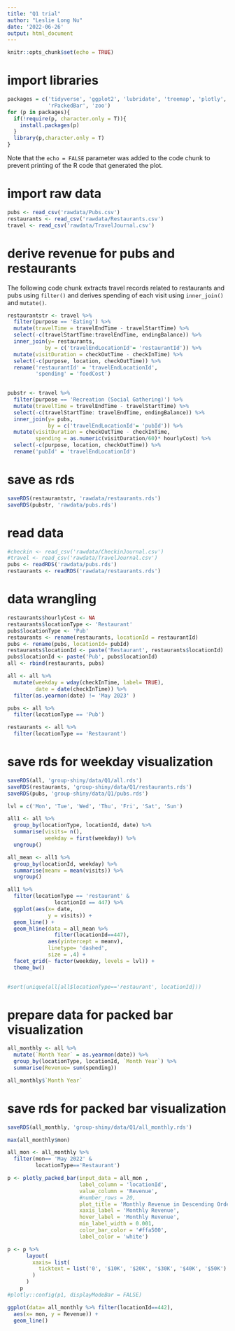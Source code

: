 ```yaml
---
title: "Q1 trial"
author: "Leslie Long Nu"
date: '2022-06-26'
output: html_document
---
```


```r
knitr::opts_chunk$set(echo = TRUE)
```

# import libraries

```r
packages = c('tidyverse', 'ggplot2', 'lubridate', 'treemap', 'plotly', 
             'rPackedBar', 'zoo')
for (p in packages){
  if(!require(p, character.only = T)){
    install.packages(p)
  }
  library(p,character.only = T)
}
```

Note that the `echo = FALSE` parameter was added to the code chunk to prevent printing of the R code that generated the plot.

# import raw data

```r
pubs <- read_csv('rawdata/Pubs.csv')
restaurants <- read_csv('rawdata/Restaurants.csv')
travel <- read_csv('rawdata/TravelJournal.csv')
```

# derive revenue for pubs and restaurants
The following code chunk extracts travel records related to restaurants and pubs using `filter()` and derives spending of each visit using `inner_join()` and `mutate()`.

```r
restaurantstr <- travel %>%
  filter(purpose == 'Eating') %>% 
  mutate(travelTime = travelEndTime - travelStartTime) %>%
  select(-c(travelStartTime:travelEndTime, endingBalance)) %>%
  inner_join(y= restaurants, 
            by = c('travelEndLocationId'= 'restaurantId')) %>%
  mutate(visitDuration = checkOutTime - checkInTime) %>%
  select(-c(purpose, location, checkOutTime)) %>%
  rename('restaurantId' = 'travelEndLocationId',
         'spending' = 'foodCost')
  

pubstr <- travel %>%
  filter(purpose == 'Recreation (Social Gathering)') %>%
  mutate(travelTime = travelEndTime - travelStartTime) %>%
  select(-c(travelStartTime: travelEndTime, endingBalance)) %>%
  inner_join(y= pubs, 
             by = c('travelEndLocationId'= 'pubId')) %>%
  mutate(visitDuration = checkOutTime - checkInTime,
         spending = as.numeric(visitDuration/60)* hourlyCost) %>%
  select(-c(purpose, location, checkOutTime)) %>%
  rename('pubId' = 'travelEndLocationId')
```

# save as rds

```r
saveRDS(restaurantstr, 'rawdata/restaurants.rds')
saveRDS(pubstr, 'rawdata/pubs.rds')
```


# read data

```r
#checkin <- read_csv('rawdata/CheckinJournal.csv')
#travel <- read_csv('rawdata/TravelJournal.csv')
pubs <- readRDS('rawdata/pubs.rds')
restaurants <- readRDS('rawdata/restaurants.rds')
```

# data wrangling 

```r
restaurants$hourlyCost <- NA
restaurants$locationType <- 'Restaurant'
pubs$locationType <- 'Pub'
restaurants <- rename(restaurants, locationId = restaurantId)
pubs <- rename(pubs, locationId= pubId)
restaurants$locationId <- paste('Restaurant', restaurants$locationId)
pubs$locationId <- paste('Pub', pubs$locationId)
all <- rbind(restaurants, pubs)
```

```r
all <- all %>%
  mutate(weekday = wday(checkInTime, label= TRUE),
         date = date(checkInTime)) %>%
  filter(as.yearmon(date) != 'May 2023' )

pubs <- all %>%
  filter(locationType == 'Pub')

restaurants <- all %>%
  filter(locationType == 'Restaurant')
```

# save rds for weekday visualization

```r
saveRDS(all, 'group-shiny/data/Q1/all.rds')
saveRDS(restaurants, 'group-shiny/data/Q1/restaurants.rds')
saveRDS(pubs, 'group-shiny/data/Q1/pubs.rds')
```

```r
lvl = c('Mon', 'Tue', 'Wed', 'Thu', 'Fri', 'Sat', 'Sun')

all1 <- all %>%
  group_by(locationType, locationId, date) %>%
  summarise(visits= n(),
            weekday = first(weekday)) %>%
  ungroup() 

all_mean <- all1 %>%
  group_by(locationId, weekday) %>%
  summarise(meanv = mean(visits)) %>%
  ungroup()

all1 %>%
  filter(locationType == 'restaurant' &
               locationId == 447) %>%
  ggplot(aes(x= date,
             y = visits)) +
  geom_line() +
  geom_hline(data = all_mean %>%
               filter(locationId==447),
             aes(yintercept = meanv),
             linetype= 'dashed',
             size = .4) +
  facet_grid(~ factor(weekday, levels = lvl)) +
  theme_bw()
  
```

```r
#sort(unique(all[all$locationType=='restaurant', locationId]))
```

# prepare data for packed bar visualization

```r
all_monthly <- all %>%
  mutate(`Month Year` = as.yearmon(date)) %>%
  group_by(locationType, locationId, `Month Year`) %>%
  summarise(Revenue= sum(spending))
```

```r
all_monthly$`Month Year`
```

# save rds for packed bar visualization

```r
saveRDS(all_monthly, 'group-shiny/data/Q1/all_monthly.rds')
```

```r
max(all_monthly$mon)
```

```r

all_mon <- all_monthly %>%
  filter(mon== 'May 2022' &
         locationType=='Restaurant')

p <- plotly_packed_bar(input_data = all_mon , 
                       label_column = 'locationId',
                       value_column = 'Revenue',
                       #number_rows = 20,
                       plot_title = 'Monthly Revenue in Descending Order in May 2022', 
                       xaxis_label = 'Monthly Revenue',
                       hover_label = 'Monthly Revenue',
                       min_label_width = 0.001,
                       color_bar_color = '#ffa500',
                       label_color = 'white') 

p <- p %>%
      layout(
        xaxis= list(
          ticktext = list('0', '$10K', '$20K', '$30K', '$40K', '$50K')
        )
      )
    p
#plotly::config(p1, displayModeBar = FALSE)
```


```r
ggplot(data= all_monthly %>% filter(locationId==442),
  aes(x= mon, y = Revenue)) +
  geom_line()
```

